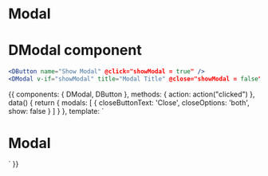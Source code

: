 
<Meta title="Elements|Modal" component={DModal} />

# Modal
<Props of={DModal} />

# DModal component
```jsx
<DButton name="Show Modal" @click="showModal = true" />
<DModal v-if="showModal" title="Modal Title" @close="showModal = false" />
```

<Preview>
  <Story name="Modal" decorators={[withA11y]}>
    {{
      components: { DModal, DButton },
      methods: { action: action("clicked") },
      data() {
          return {
              modals: [
                { closeButtonText: 'Close', closeOptions: 'both', show: false }
              ]
          }
      },
      template: `
      <div>
        <div v-for="modal  in modals">
          <h1 style="margin-bottom: 1rem;"> Modal </h1>
          <DButton name="Show Modal" @click="modal.show = !modal.show" />
          <DModal v-if="modal.show" :close-button-text="modal.closeButtonText" :close-options="modal.closeOptions" @close="modal.show = !modal.show" />
        </div>
      </div>
      `
    }}
  </Story>
</Preview>